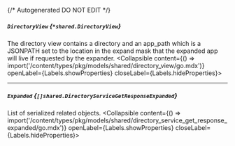 {/* Autogenerated DO NOT EDIT  */}

##### `DirectoryView` *{`*shared.DirectoryView`}*
The directory view contains a directory and an app_path which is a JSONPATH set to the location in the expand mask that the expanded app will live if requested by the expander.
<Collapsible content={() => import('/content/types/pkg/models/shared/directory_view/go.mdx')} openLabel={Labels.showProperties} closeLabel={Labels.hideProperties}>
</Collapsible>

---
##### `Expanded` *{`[]shared.DirectoryServiceGetResponseExpanded`}*
List of serialized related objects.
<Collapsible content={() => import('/content/types/pkg/models/shared/directory_service_get_response_expanded/go.mdx')} openLabel={Labels.showProperties} closeLabel={Labels.hideProperties}>
</Collapsible>


